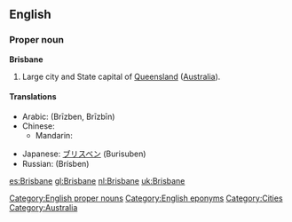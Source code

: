 ==English==

===Proper noun===
'''Brisbane'''

#Large city and State capital of [[Queensland]] ([[Australia]]).

====Translations====
{{trans-top|Capital of Queensland, Australia}}
* Arabic: {{Arab|[[بريزبين]]}} (Brīzben, Brīzbīn)
* Chinese:
** Mandarin: {{t|cmn|布里斯班|tr=bùlǐsībān|sc=Hani|xs=Mandarin}}
{{trans-mid}}
* Japanese: [[ブリスベン]] (Burisuben)
* Russian: {{t|ru|Брисбен|m|sc=Cyrl}} (Brísben)
{{trans-bottom}}


[[Category:English proper nouns]]
[[Category:English eponyms]]
[[Category:Cities]]
[[Category:Australia]]

[[es:Brisbane]]
[[gl:Brisbane]]
[[nl:Brisbane]]
[[uk:Brisbane]]